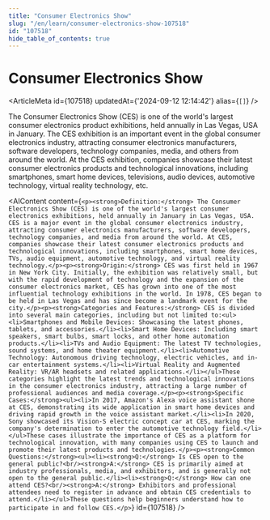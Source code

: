 ```yaml
---
title: "Consumer Electronics Show"
slug: "/en/learn/consumer-electronics-show-107518"
id: "107518"
hide_table_of_contents: true
---
```



# Consumer Electronics Show

<ArticleMeta id={107518} updatedAt={'2024-09-12 12:14:42'} alias={`[]`} />
<div className='border-solid border-b border-t-0 my-4 border-[var(--ifm-color-gray-300)]' />

The Consumer Electronics Show (CES) is one of the world's largest consumer electronics product exhibitions, held annually in Las Vegas, USA in January. The CES exhibition is an important event in the global consumer electronics industry, attracting consumer electronics manufacturers, software developers, technology companies, media, and others from around the world. At the CES exhibition, companies showcase their latest consumer electronics products and technological innovations, including smartphones, smart home devices, televisions, audio devices, automotive technology, virtual reality technology, etc.

<AIContent content={`<p><strong>Definition:</strong> The Consumer Electronics Show (CES) is one of the world's largest consumer electronics exhibitions, held annually in January in Las Vegas, USA. CES is a major event in the global consumer electronics industry, attracting consumer electronics manufacturers, software developers, technology companies, and media from around the world. At CES, companies showcase their latest consumer electronics products and technological innovations, including smartphones, smart home devices, TVs, audio equipment, automotive technology, and virtual reality technology.</p><p><strong>Origin:</strong> CES was first held in 1967 in New York City. Initially, the exhibition was relatively small, but with the rapid development of technology and the expansion of the consumer electronics market, CES has grown into one of the most influential technology exhibitions in the world. In 1978, CES began to be held in Las Vegas and has since become a landmark event for the city.</p><p><strong>Categories and Features:</strong> CES is divided into several main categories, including but not limited to:<ul><li>Smartphones and Mobile Devices: Showcasing the latest phones, tablets, and accessories.</li><li>Smart Home Devices: Including smart speakers, smart bulbs, smart locks, and other home automation products.</li><li>TVs and Audio Equipment: The latest TV technologies, sound systems, and home theater equipment.</li><li>Automotive Technology: Autonomous driving technology, electric vehicles, and in-car entertainment systems.</li><li>Virtual Reality and Augmented Reality: VR/AR headsets and related applications.</li></ul>These categories highlight the latest trends and technological innovations in the consumer electronics industry, attracting a large number of professional audiences and media coverage.</p><p><strong>Specific Cases:</strong><ul><li>In 2017, Amazon's Alexa voice assistant shone at CES, demonstrating its wide application in smart home devices and driving rapid growth in the voice assistant market.</li><li>In 2020, Sony showcased its Vision-S electric concept car at CES, marking the company's determination to enter the automotive technology field.</li></ul>These cases illustrate the importance of CES as a platform for technological innovation, with many companies using CES to launch and promote their latest products and technologies.</p><p><strong>Common Questions:</strong><ul><li><strong>Q:</strong> Is CES open to the general public?<br/><strong>A:</strong> CES is primarily aimed at industry professionals, media, and exhibitors, and is generally not open to the general public.</li><li><strong>Q:</strong> How can one attend CES?<br/><strong>A:</strong> Exhibitors and professional attendees need to register in advance and obtain CES credentials to attend.</li></ul>These questions help beginners understand how to participate in and follow CES.</p>`} id={107518} />
